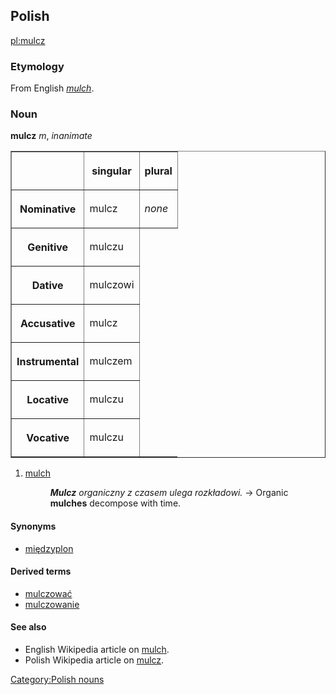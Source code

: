 ==Polish==
[[pl:mulcz]]

===Etymology===
From English ''[[mulch]]''.

===Noun===
'''mulcz''' ''m'', ''inanimate'' 

<table border=1>
<tr><th><th>singular<th>plural</tr>
<tr><th>Nominative<td>mulcz<td>''none''</tr>
<tr><th>Genitive<td>mulczu</tr>
<tr><th>Dative<td>mulczowi</tr>
<tr><th>Accusative<td>mulcz</tr>
<tr><th>Instrumental<td>mulczem</tr>
<tr><th>Locative<td>mulczu</tr>
<tr><th>Vocative<td>mulczu</tr>
</table>

# [[mulch]]
#:'''''Mulcz''' organiczny z czasem ulega rozkładowi.'' → Organic '''mulches''' decompose with time.

====Synonyms====

*[[międzyplon]]

====Derived terms====
*[[mulczować]]
*[[mulczowanie]]

====See also====
*English Wikipedia article on [[w:mulch|mulch]].
*Polish Wikipedia article on [[:w:pl:mulcz|mulcz]].

[[Category:Polish nouns]]